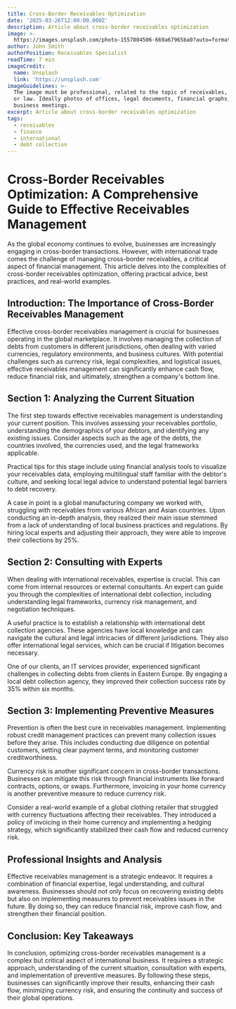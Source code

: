 ```yaml
---
title: Cross-Border Receivables Optimization
date: '2025-03-26T12:00:00.000Z'
description: Article about cross-border receivables optimization
image: >-
  https://images.unsplash.com/photo-1557804506-669a67965ba0?auto=format&fit=crop&w=1600&h=900&q=80
author: John Smith
authorPosition: Receivables Specialist
readTime: 7 min
imageCredit:
  name: Unsplash
  link: 'https://unsplash.com'
imageGuidelines: >-
  The image must be professional, related to the topic of receivables, finance,
  or law. Ideally photos of offices, legal documents, financial graphs, or
  business meetings.
excerpt: Article about cross-border receivables optimization
tags:
  - receivables
  - finance
  - international
  - debt collection
---
```

# Cross-Border Receivables Optimization: A Comprehensive Guide to Effective Receivables Management

As the global economy continues to evolve, businesses are increasingly engaging in cross-border transactions. However, with international trade comes the challenge of managing cross-border receivables, a critical aspect of financial management. This article delves into the complexities of cross-border receivables optimization, offering practical advice, best practices, and real-world examples. 

## Introduction: The Importance of Cross-Border Receivables Management

Effective cross-border receivables management is crucial for businesses operating in the global marketplace. It involves managing the collection of debts from customers in different jurisdictions, often dealing with varied currencies, regulatory environments, and business cultures. With potential challenges such as currency risk, legal complexities, and logistical issues, effective receivables management can significantly enhance cash flow, reduce financial risk, and ultimately, strengthen a company's bottom line.

## Section 1: Analyzing the Current Situation

The first step towards effective receivables management is understanding your current position. This involves assessing your receivables portfolio, understanding the demographics of your debtors, and identifying any existing issues. Consider aspects such as the age of the debts, the countries involved, the currencies used, and the legal frameworks applicable. 

Practical tips for this stage include using financial analysis tools to visualize your receivables data, employing multilingual staff familiar with the debtor's culture, and seeking local legal advice to understand potential legal barriers to debt recovery. 

A case in point is a global manufacturing company we worked with, struggling with receivables from various African and Asian countries. Upon conducting an in-depth analysis, they realized their main issue stemmed from a lack of understanding of local business practices and regulations. By hiring local experts and adjusting their approach, they were able to improve their collections by 25%.

## Section 2: Consulting with Experts

When dealing with international receivables, expertise is crucial. This can come from internal resources or external consultants. An expert can guide you through the complexities of international debt collection, including understanding legal frameworks, currency risk management, and negotiation techniques. 

A useful practice is to establish a relationship with international debt collection agencies. These agencies have local knowledge and can navigate the cultural and legal intricacies of different jurisdictions. They also offer international legal services, which can be crucial if litigation becomes necessary.

One of our clients, an IT services provider, experienced significant challenges in collecting debts from clients in Eastern Europe. By engaging a local debt collection agency, they improved their collection success rate by 35% within six months.

## Section 3: Implementing Preventive Measures

Prevention is often the best cure in receivables management. Implementing robust credit management practices can prevent many collection issues before they arise. This includes conducting due diligence on potential customers, setting clear payment terms, and monitoring customer creditworthiness.

Currency risk is another significant concern in cross-border transactions. Businesses can mitigate this risk through financial instruments like forward contracts, options, or swaps. Furthermore, invoicing in your home currency is another preventive measure to reduce currency risk.

Consider a real-world example of a global clothing retailer that struggled with currency fluctuations affecting their receivables. They introduced a policy of invoicing in their home currency and implementing a hedging strategy, which significantly stabilized their cash flow and reduced currency risk.

## Professional Insights and Analysis

Effective receivables management is a strategic endeavor. It requires a combination of financial expertise, legal understanding, and cultural awareness. Businesses should not only focus on recovering existing debts but also on implementing measures to prevent receivables issues in the future. By doing so, they can reduce financial risk, improve cash flow, and strengthen their financial position.

## Conclusion: Key Takeaways

In conclusion, optimizing cross-border receivables management is a complex but critical aspect of international business. It requires a strategic approach, understanding of the current situation, consultation with experts, and implementation of preventive measures. By following these steps, businesses can significantly improve their results, enhancing their cash flow, minimizing currency risk, and ensuring the continuity and success of their global operations.
